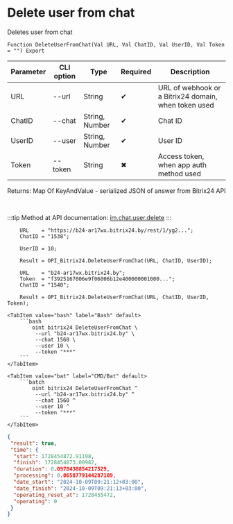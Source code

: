﻿---
sidebar_position: 6
---


# Delete user from chat
 Deletes user from chat



`Function DeleteUserFromChat(Val URL, Val ChatID, Val UserID, Val Token = "") Export`

  | Parameter | CLI option | Type | Required | Description |
  |-|-|-|-|-|
  | URL | --url | String | &#x2714; | URL of webhook or a Bitrix24 domain, when token used |
  | ChatID | --chat | String, Number | &#x2714; | Chat ID |
  | UserID | --user | String, Number | &#x2714; | User ID |
  | Token | --token | String | &#x2716; | Access token, when app auth method used |

  
  Returns:  Map Of KeyAndValue - serialized JSON of answer from Bitrix24 API

<br/>

:::tip
Method at API documentation: [im.chat.user.delete](https://dev.1c-bitrix.ru/learning/course/?COURSE_ID=93&LESSON_ID=12099)
:::
<br/>


```bsl title="1C:Enterprise/OneScript code example"
    URL    = "https://b24-ar17wx.bitrix24.by/rest/1/yg2...";
    ChatID = "1538";

    UserID = 10;

    Result = OPI_Bitrix24.DeleteUserFromChat(URL, ChatID, UserID);

    URL    = "b24-ar17wx.bitrix24.by";
    Token  = "f3925167006e9f06006b12e400000001000...";
    ChatID = "1540";

    Result = OPI_Bitrix24.DeleteUserFromChat(URL, ChatID, UserID, Token);
```
 

 <Tabs>
  
    <TabItem value="bash" label="Bash" default>
        ```bash
            oint bitrix24 DeleteUserFromChat \
             --url "b24-ar17wx.bitrix24.by" \
             --chat 1560 \
             --user 10 \
             --token "***"
        ```
    </TabItem>
  
    <TabItem value="bat" label="CMD/Bat" default>
        ```batch
            oint bitrix24 DeleteUserFromChat ^
             --url "b24-ar17wx.bitrix24.by" ^
             --chat 1560 ^
             --user 10 ^
             --token "***"
        ```
    </TabItem>
</Tabs>


```json title="Result"
{
 "result": true,
 "time": {
  "start": 1728454872.91198,
  "finish": 1728454873.00982,
  "duration": 0.0978438854217529,
  "processing": 0.0658779144287109,
  "date_start": "2024-10-09T09:21:12+03:00",
  "date_finish": "2024-10-09T09:21:13+03:00",
  "operating_reset_at": 1728455472,
  "operating": 0
 }
}
```
